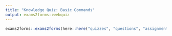 ```yaml
---
title: "Knowledge Quiz: Basic Commands"
output: exams2forms::webquiz
---
```


```r
exams2forms::exams2forms(here::here("quizzes", "questions", "assignment.Rmd"), n = 1)
```
